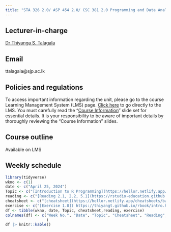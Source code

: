 ```yaml
---
title: "STA 326 2.0/ ASP 454 2.0/ CSC 381 2.0 Programming and Data Analysis with R"
---
```


## Lecturer-in-charge

[Dr Thiyanga S. Talagala](https://thiyanga.netlify.app/)

## Email

ttalagala\@sjp.ac.lk

## Policies and regulations

To access important information regarding the unit, please go to the course Learning Management System (LMS) page. [Click here](https://lms.fas.sjp.ac.lk/enrol/index.php?id=3448) to go directly to the LMS. You must carefully read the “[Course Information](https://hellor.netlify.app/2021/week0onsite#1)” slide set for essential details. It is your responsibility to be aware of important details by thoroughly reviewing the “Course Information” slides.

## Course outline

Available on LMS

## Weekly schedule

```r
library(tidyverse)
wkno <- c(1)
date <- c("April 25, 2024")
Topic <- c("[Introduction to R Programming](https://hellor.netlify.app/2021/week1/l12021#1)")
reading <- c("[Reading 2.1, 2.2, 5.1](https://rstudio-education.github.io/hopr/basics.html)")
cheatsheet <- c("[cheatsheet](https://hellor.netlify.app/cheatsheets/baser.pdf)")
exercise <- c("[Exercise 1.8]( https://thiyangt.github.io/rbook/intro.html)")
df <- tibble(wkno, date, Topic, cheatsheet,reading, exercise)
colnames(df) <- c("Week No.", "Date", "Topic", "Cheatsheet", "Reading", "Exercise"
                  )
df |> knitr::kable()
```
